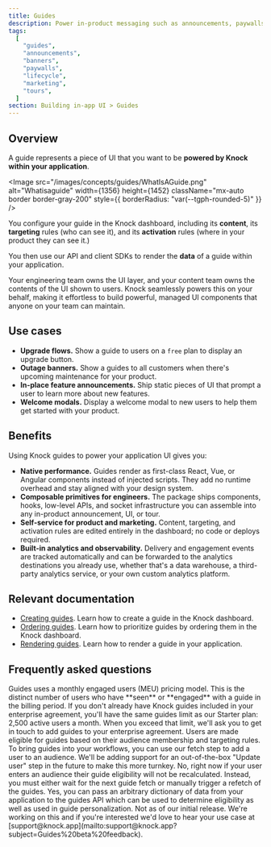 ```yaml
---
title: Guides
description: Power in-product messaging such as announcements, paywalls, and banners using your own components.
tags:
  [
    "guides",
    "announcements",
    "banners",
    "paywalls",
    "lifecycle",
    "marketing",
    "tours",
  ]
section: Building in-app UI > Guides
---
```


## Overview

A guide represents a piece of UI that you want to be **powered by Knock within your application**.

<Image
  src="/images/concepts/guides/WhatIsAGuide.png"
  alt="Whatisaguide"
  width={1356}
  height={1452}
  className="mx-auto border border-gray-200"
  style={{ borderRadius: "var(--tgph-rounded-5)" }}
/>

You configure your guide in the Knock dashboard, including its **content**, its **targeting** rules (who can see it), and its **activation** rules (where in your product they can see it.)

You then use our API and client SDKs to render the **data** of a guide within your application.

Your engineering team owns the UI layer, and your content team owns the contents of the UI shown to users. Knock seamlessly powers this on your behalf, making it effortless to build powerful, managed UI components that anyone on your team can maintain.

## Use cases

- **Upgrade flows.** Show a guide to users on a `free` plan to display an upgrade button.
- **Outage banners.** Show a guides to all customers when there's upcoming maintenance for your product.
- **In-place feature announcements.** Ship static pieces of UI that prompt a user to learn more about new features.
- **Welcome modals.** Display a welcome modal to new users to help them get started with your product.

## Benefits

Using Knock guides to power your application UI gives you:

- **Native performance.** Guides render as first-class React, Vue, or Angular components instead of injected scripts. They add no runtime overhead and stay aligned with your design system.
- **Composable primitives for engineers.** The package ships components, hooks, low-level APIs, and socket infrastructure you can assemble into any in-product announcement, UI, or tour.
- **Self-service for product and marketing.** Content, targeting, and activation rules are edited entirely in the dashboard; no code or deploys required.
- **Built-in analytics and observability.** Delivery and engagement events are tracked automatically and can be forwarded to the analytics destinations you already use, whether that's a data warehouse, a third-party analytics service, or your own custom analytics platform.

## Relevant documentation

- [Creating guides](/in-app-ui/guides/create-guides). Learn how to create a guide in the Knock dashboard.
- [Ordering guides](/in-app-ui/guides/order-guides). Learn how to prioritize guides by ordering them in the Knock dashboard.
- [Rendering guides](/in-app-ui/guides/render-guides). Learn how to render a guide in your application.

## Frequently asked questions

<AccordionGroup>
  <Accordion title="How does pricing for Guides work?">
    Guides uses a monthly engaged users (MEU) pricing model. This is the
    distinct number of users who have **seen** or **engaged** with a guide in
    the billing period.
  </Accordion>
  <Accordion title="I'm already an Enterprise customer. Do I need to pay for guides separately??">
    If you don't already have Knock guides included in your enterprise
    agreement, you'll have the same guides limit as our Starter plan: 2,500
    active users a month. When you exceed that limit, we'll ask you to get in
    touch to add guides to your enterprise agreement.
  </Accordion>
  <Accordion title="Can I use guides in my cross-channel workflows and broadcasts?">
    Users are made eligible for guides based on their audience membership and
    targeting rules. To bring guides into your workflows, you can use our fetch
    step to add a user to an audience. We'll be adding support for an
    out-of-the-box "Update user" step in the future to make this more turnkey.
  </Accordion>
  <Accordion title="Is guide eligibility recalculated in real-time?">
    No, right now if your user enters an audience their guide eligibility will
    not be recalculated. Instead, you must either wait for the next guide fetch
    or manually trigger a refetch of the guides.
  </Accordion>
  <Accordion title="Can I pass application state to guides to use in targeting and personalization?">
    Yes, you can pass an arbitrary dictionary of data from your application to
    the guides API which can be used to determine eligibility as well as used in
    guide personalization.
  </Accordion>
  <Accordion title="Can I power multi-step product tours with guides?">
    Not as of our initial release. We're working on this and if you're
    interested we'd love to hear your use case at
    [support@knock.app](mailto:support@knock.app?subject=Guides%20beta%20feedback).
  </Accordion>
</AccordionGroup>
